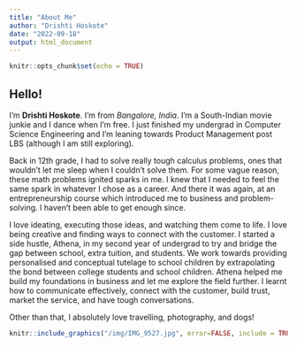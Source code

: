 ```yaml
---
title: "About Me"
author: "Drishti Hoskote"
date: "2022-09-18"
output: html_document
---
```


```r
knitr::opts_chunk$set(echo = TRUE)
```

## Hello!
I'm **Drishti Hoskote**. I'm from *Bangalore, India*. I'm a South-Indian movie junkie and I dance when I'm free. I just finished my undergrad in Computer Science Engineering and I'm leaning towards Product Management post LBS (although I am still exploring).   

Back in 12th grade, I had to solve really tough calculus problems, ones that wouldn’t let me sleep when I couldn’t solve them. For some vague reason, these math problems ignited sparks in me. I knew that I needed to feel the same spark in whatever I chose as a career. And there it was again, at an entrepreneurship course which introduced me to business and problem-solving. I haven’t been able to get enough since.

I love ideating, executing those ideas, and watching them come to life. I love being creative and finding ways to connect with the customer. I started a side hustle, Athena, in my second year of undergrad to try and bridge the gap between school, extra tuition, and students. We work towards providing personalised and conceptual tutelage to school children by extrapolating the bond between college students and school children. Athena helped me build my foundations in business and let me explore the field further. I learnt how to communicate effectively, connect with the customer, build trust, market the service, and have tough conversations.

Other than that, I absolutely love travelling, photography, and dogs!

```r
knitr::include_graphics("/img/IMG_9527.jpg", error=FALSE, include = TRUE)
```

